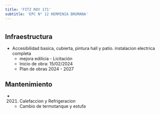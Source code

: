 ```yaml
---
title: 'FITZ ROY 171'
subtitle: 'EPC N° 12 HERMINIA BRUMANA'
---
```


#
## Infraestructura

* Accesibilidad basica,  cubierta, pintura hall y patio. instalacion electrica completa 
    + mejora edilicia - Licitación 
    + Inicio de obra: 15/02/2024 
    + Plan de obras 2024 - 2027 






## Mantenimiento

*  (2021) Calefaccion y Refrigeracion 
    + Cambio de termotanque y estufa



